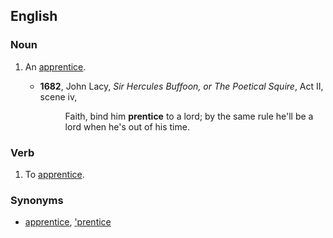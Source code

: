 ==English==
===Noun===
{{en-noun|s}}
#{{obsolete}} An [[apprentice]].
#*'''1682''', John Lacy, ''Sir Hercules Buffoon, or The Poetical Squire'', Act II, scene iv,
#*:Faith, bind him '''prentice''' to a lord; by the same rule he'll be a lord when he's out of his time.
===Verb===
{{en-verb|prentic|ing}}
#{{obsolete}} To [[apprentice]].
===Synonyms===
*{{sense|noun, verb}} [[apprentice]], [['prentice]]